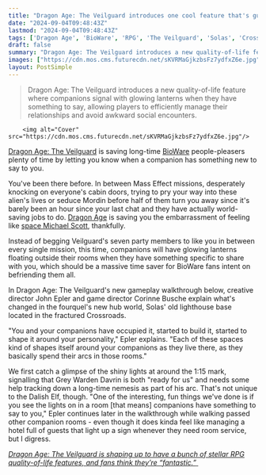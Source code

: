 ```yaml
---
title: "Dragon Age: The Veilguard introduces one cool feature that's guaranteed to save time for ardent BioWare people-pleasers"
date: "2024-09-04T09:48:43Z"
lastmod: "2024-09-04T09:48:43Z"
tags: ['Dragon Age', 'BioWare', 'RPG', 'The Veilguard', 'Solas', 'Crossroads', 'Quality of Life']
draft: false
summary: "Dragon Age: The Veilguard introduces a new quality-of-life feature where companions signal with glowing lanterns when they have something to say, allowing players to efficiently manage their relationships and avoid awkward social encounters."
images: ["https://cdn.mos.cms.futurecdn.net/sKVRMaGjkzbsFz7ydfxZ6e.jpg"]
layout: PostSimple
---
```

> Dragon Age: The Veilguard introduces a new quality-of-life feature where companions signal with glowing lanterns when they have something to say, allowing players to efficiently manage their relationships and avoid awkward social encounters.


        <img alt="Cover" src="https://cdn.mos.cms.futurecdn.net/sKVRMaGjkzbsFz7ydfxZ6e.jpg"/>
        
[Dragon Age: The Veilguard](https://www.gamesradar.com/dragon-age-4-confirmed-release-date-solas-wishlist-news/) is saving long-time [BioWare](https://www.gamesradar.com/tag/bioware/) people-pleasers plenty of time by letting you know when a companion has something new to say to you.

You've been there before. In between Mass Effect missions, desperately knocking on everyone's cabin doors, trying to pry your way into these alien's lives or seduce Mordin before half of them turn you away since it's barely been an hour since your last chat and they have actually world-saving jobs to do. [Dragon Age](https://www.gamesradar.com/tag/dragon-age/) is saving you the embarrassment of feeling like [space Michael Scott](https://www.youtube.com/watch?v=DZls7EIkbVk&t=2s), thankfully.

Instead of begging Veilguard's seven party members to like you in between every single mission, this time, companions will have glowing lanterns floating outside their rooms when they have something specific to share with you, which should be a massive time saver for BioWare fans intent on befriending them all.

In Dragon Age: The Veilguard's new gameplay walkthrough below, creative director John Epler and game director Corinne Busche explain what's changed in the fourquel's new hub world, Solas' old lighthouse base located in the fractured Crossroads. 

"You and your companions have occupied it, started to build it, started to shape it around your personality," Epler explains. "Each of these spaces kind of shapes itself around your companions as they live there, as they basically spend their arcs in those rooms."

We first catch a glimpse of the shiny lights at around the 1:15 mark, signalling that Grey Warden Davrin is both "ready for us" and needs some help tracking down a long-time nemesis as part of his arc. That's not unique to the Dalish Elf, though. "One of the interesting, fun things we've done is if you see the lights on in a room [that means] companions have something to say to you," Epler continues later in the walkthrough while walking passed other companion rooms - even though it does kinda feel like managing a hotel full of guests that light up a sign whenever they need room service, but I digress.

[<em>Dragon Age: The Veilguard is shaping up to have a bunch of stellar RPG quality-of-life features, and fans think they’re “fantastic.”</em> ](https://www.gamesradar.com/games/dragon-age/dragon-age-the-veilguard-is-shaping-up-to-have-some-of-the-rpg-series-best-quality-of-life-features-and-fans-think-theyre-fantastic/)
        
